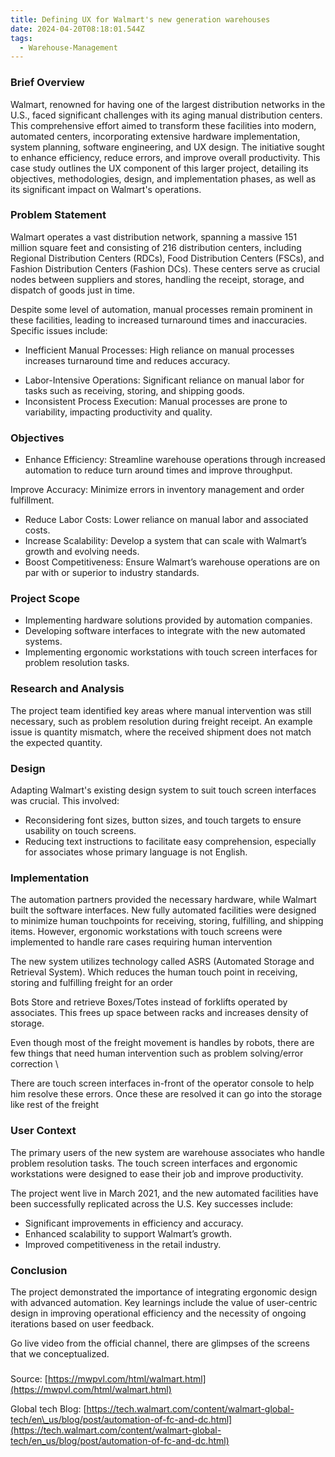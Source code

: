 ```yaml
---
title: Defining UX for Walmart's new generation warehouses
date: 2024-04-20T08:18:01.544Z
tags:
  - Warehouse-Management
---
```


<PullQuote quote="It’s very exciting, the way the company has changed our way of working to put technology to work, whether that’s software of the way we use our data or, increasingly, the way we use robotics in our business." author="Doug McMillon" />

### Brief Overview

Walmart, renowned for having one of the largest distribution networks in the U.S., faced significant challenges with its aging manual distribution centers. This comprehensive effort aimed to transform these facilities into modern, automated centers, incorporating extensive hardware implementation, system planning, software engineering, and UX design. The initiative sought to enhance efficiency, reduce errors, and improve overall productivity. This case study outlines the UX component of this larger project, detailing its objectives, methodologies, design, and implementation phases, as well as its significant impact on Walmart's operations.

### Problem Statement

Walmart operates a vast distribution network, spanning a massive 151 million square feet and consisting of 216 distribution centers, including Regional Distribution Centers (RDCs), Food Distribution Centers (FSCs), and Fashion Distribution Centers (Fashion DCs). These centers serve as crucial nodes between suppliers and stores, handling the receipt, storage, and dispatch of goods just in time.

Despite some level of automation, manual processes remain prominent in these facilities, leading to increased turnaround times and inaccuracies. Specific issues include:

* Inefficient Manual Processes: High reliance on manual processes increases turnaround time and reduces accuracy.

<CaptionedImage caption="Different storage locations, racks, pallets and even free cases on the floor" alt="warehouse " imageUrl="https://res.cloudinary.com/dhuk11prd/image/upload/v1716720005/portfolio-tina/Warehouse%20management/panoramix_up_mnpayl.png" />

* Labor-Intensive Operations: Significant reliance on manual labor for tasks such as receiving, storing, and shipping goods.
* Inconsistent Process Execution: Manual processes are prone to variability, impacting productivity and quality.

### Objectives

* Enhance Efficiency: Streamline warehouse operations through increased automation to reduce turn around times and improve throughput.

<CaptionedImage imageUrl="https://res.cloudinary.com/dhuk11prd/image/upload/v1716720004/portfolio-tina/Warehouse%20management/other_side_wxwmkz.png" caption="Manual warehouses need a lot of people and fork lifts on the floor. Forklifts move freight from trucks to storage racks" alt="Warehouse image" />

Improve Accuracy: Minimize errors in inventory management and order fulfillment.

* Reduce Labor Costs: Lower reliance on manual labor and associated costs.
* Increase Scalability: Develop a system that can scale with Walmart’s growth and evolving needs.
* Boost Competitiveness: Ensure Walmart’s warehouse operations are on par with or superior to industry standards.

### Project Scope

* Implementing hardware solutions provided by automation companies.
* Developing software interfaces to integrate with the new automated systems.
* Implementing ergonomic workstations with touch screen interfaces for problem resolution tasks.

### Research and Analysis

The project team identified key areas where manual intervention was still necessary, such as problem resolution during freight receipt. An example issue is quantity mismatch, where the received shipment does not match the expected quantity.

### Design 


Adapting Walmart's existing design system to suit touch screen interfaces was crucial. This involved:

* Reconsidering font sizes, button sizes, and touch targets to ensure usability on touch screens.
* Reducing text instructions to facilitate easy comprehension, especially for associates whose primary language is not English.

### &#xA;Implementation

The automation partners provided the necessary hardware, while Walmart built the software interfaces. New fully automated facilities were designed to minimize human touchpoints for receiving, storing, fulfilling, and shipping items. However, ergonomic workstations with touch screens were implemented to handle rare cases requiring human intervention

The new system utilizes technology called ASRS (Automated Storage and Retrieval System). Which reduces the human touch point in receiving, storing and fulfilling freight for an order

<CaptionedImage imageUrl="https://res.cloudinary.com/dhuk11prd/image/upload/v1716720004/portfolio-tina/Warehouse%20management/asrs_-3_w80t4n.png" caption="ASRS systems known for their dense storage architecture" alt="ASRS system" />

Bots Store and retrieve Boxes/Totes instead of forklifts operated by associates. This frees up space between racks and increases density of storage.

Even though most of the freight movement is handles by robots, there are few things that need human intervention such as problem solving/error correction \


<CaptionedImage imageUrl="https://res.cloudinary.com/dhuk11prd/image/upload/v1716720004/portfolio-tina/Warehouse%20management/asrs_-2_s7rmvv.png" caption="Error correction station situated close proximity to the storage " alt="warehouse" />

There are touch screen interfaces in-front of the operator console to help him resolve these errors. Once these are resolved it can go into the storage like rest of the freight

<CaptionedImage imageUrl="https://res.cloudinary.com/dhuk11prd/image/upload/v1716720004/portfolio-tina/Warehouse%20management/ASRS_stations_m9mbuv.png" caption="Operator kiosk" alt="Operator kiosk" />

### &#x20;User Context

The primary users of the new system are warehouse associates who handle problem resolution tasks. The touch screen interfaces and ergonomic workstations were designed to ease their job and improve productivity.

The project went live in March 2021, and the new automated facilities have been successfully replicated across the U.S. Key successes include:

* Significant improvements in efficiency and accuracy.
* Enhanced scalability to support Walmart’s growth.
* Improved competitiveness in the retail industry.

### Conclusion

The project demonstrated the importance of integrating ergonomic design with advanced automation. Key learnings include the value of user-centric design in improving operational efficiency and the necessity of ongoing iterations based on user feedback.

Go live video from the official channel, there are glimpses of the screens that we conceptualized.

<VideoPlayer url="https://www.youtube.com/watch?v=0TiO6eLGBA8" />




###

Source: [https://mwpvl.com/html/walmart.html](https://mwpvl.com/html/walmart.html)

Global tech Blog: [https://tech.walmart.com/content/walmart-global-tech/en\_us/blog/post/automation-of-fc-and-dc.html](https://tech.walmart.com/content/walmart-global-tech/en_us/blog/post/automation-of-fc-and-dc.html)
